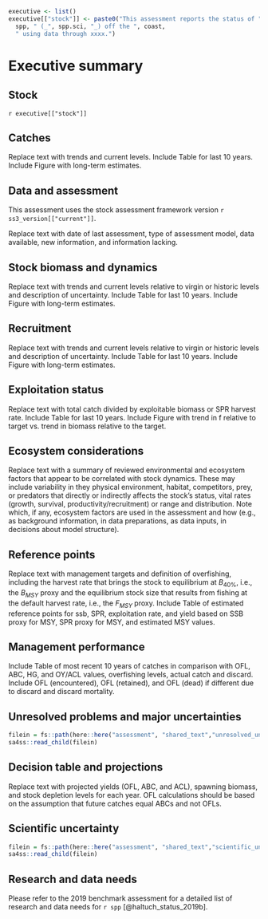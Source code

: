 ```r
executive <- list()
executive[["stock"]] <- paste0("This assessment reports the status of ",
  spp, " (_", spp.sci, "_) off the ", coast, 
  " using data through xxxx.")
```

# Executive summary{-}

## Stock{-}

`r executive[["stock"]]`

## Catches{-}

Replace text with
trends and current levels.
Include Table for last 10 years.
Include Figure with long-term estimates.

## Data and assessment{-}

This assessment uses the stock assessment framework \gls{ss3} version `r ss3_version[["current"]]`.

Replace text with
date of last assessment,
type of assessment model,
data available,
new information, and
information lacking.

## Stock biomass and dynamics{-}

Replace text with
trends and current levels relative to virgin or historic levels and
description of uncertainty.
Include Table for last 10 years.
Include Figure with long-term estimates.

## Recruitment{-}

Replace text with
trends and current levels relative to virgin or historic levels and
description of uncertainty.
Include Table for last 10 years.
Include Figure with long-term estimates.

## Exploitation status{-}

Replace text with
total catch divided by exploitable biomass or SPR harvest rate.
Include Table for last 10 years.
Include Figure with trend in f relative to target vs. trend in biomass relative to the target.

## Ecosystem considerations{-}

Replace text with
a summary of reviewed environmental and ecosystem factors that appear to be correlated with stock dynamics.
These may include variability in they physical environment, habitat, competitors, prey, or predators that directly or indirectly affects the stock's status, vital rates (growth, survival, productivity/recruitment) or range and distribution.
Note which, if any, ecosystem factors are used in the assessment and how (e.g., as background information, in data preparations, as data inputs, in decisions about model structure).

## Reference points{-}

Replace text with
management targets and definition of overfishing, including the harvest rate that brings the stock to equilibrium at $B_{40\%}$, i.e., the $B_{MSY}$ proxy and the equilibrium stock size that results from fishing at the default harvest rate, i.e., the $F_{MSY}$ proxy.
Include Table of estimated reference points for ssb, SPR, exploitation rate, and yield based on SSB proxy for MSY, SPR proxy for MSY, and estimated MSY values.

## Management performance{-}

Include Table of most recent 10 years of
catches in comparison with OFL, ABC, HG, and OY/ACL values,
overfishing levels,
actual catch and discard.
Include OFL (encountered), OFL (retained), and OFL (dead) if different due to discard and discard mortality.

## Unresolved problems and major uncertainties{-}

```r
filein = fs::path(here::here("assessment", "shared_text","unresolved_uncertanties.Rmd"))
sa4ss::read_child(filein)
```


## Decision table and projections{-}

Replace text with
projected yields (OFL, ABC, and ACL), spawning biomass, and stock depletion levels for each year.
OFL calculations should be based on the assumption that future catches equal ABCs and not OFLs.

## Scientific uncertainty{-}

```r
filein = fs::path(here::here("assessment", "shared_text","scientific_uncertainty.Rmd"))
sa4ss::read_child(filein)
```


## Research and data needs{-}

Please refer to the 2019 benchmark assessment for a detailed list of research and data needs for `r spp` [@haltuch_status_2019b].

